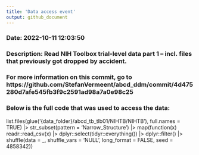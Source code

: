 ```yaml
---
title: 'Data access event'
output: github_document
---
```



### Date: 2022-10-11 12:03:50

### Description: Read NIH Toolbox trial-level data part 1 -- incl. files that previously got dropped by accident.


### For more information on this commit, go to https://github.com/StefanVermeent/abcd_ddm/commit/4d475280d7afe545fb3f9c2591ad98a7a0e98c25



### Below is the full code that was used to access the data:


list.files(glue('{data_folder}/abcd_tb_tlb01/NIHTB/NIHTB'), full.names = TRUE) |>
str_subset(pattern = 'Narrow_Structure') |>
map(function(x) readr::read_csv(x) |>
dplyr::select(tidyr::everything()) |>
dplyr::filter() |>
shuffle(data = _, shuffle_vars = 'NULL', long_format = FALSE, seed = 4858342))
